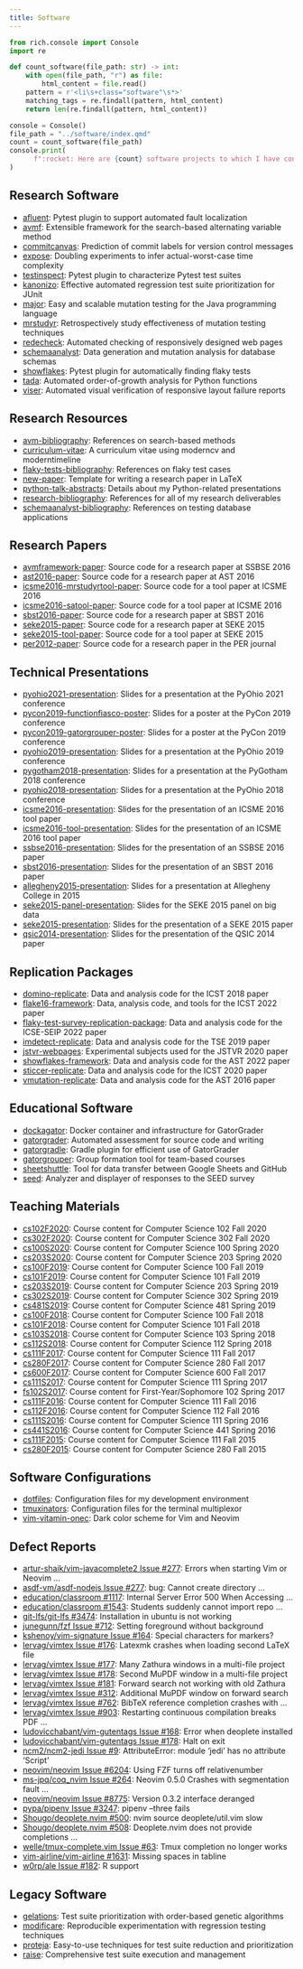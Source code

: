 ```yaml
---
title: Software
---
```


```python
from rich.console import Console
import re

def count_software(file_path: str) -> int:
    with open(file_path, "r") as file:
        html_content = file.read()
    pattern = r'<li\s+class="software"\s*>'
    matching_tags = re.findall(pattern, html_content)
    return len(re.findall(pattern, html_content))

console = Console()
file_path = "../software/index.qmd"
count = count_software(file_path)
console.print(
      f":rocket: Here are {count} software projects to which I have contributed!"
)
```

## Research Software

<ul>

<li class="software"><a target="_blank" rel="noopener"
href="https://github.com/AFLuent/AFLuent">afluent</a>: Pytest plugin to support
automated fault localization</li>

<li class="software"><a class="major" target="_blank" rel="noopener" href="https://github.com/AVMf/avmf">avmf</a>:
Extensible framework for the search-based alternating variable method</li>

<li class="software"><a class="major" target="_blank" rel="noopener" href="https://github.com/CommittedTeam/CommitCanvas">commitcanvas</a>:
Prediction of commit labels for version control messages</li>

<li class="software"><a class="major" target="_blank" rel="noopener" href="https://github.com/kinneerc/ExpOse/">expose</a>:
Doubling experiments to infer actual-worst-case time complexity</li>

<li class="software"><a class="major" target="_blank" rel="noopener" href="https://github.com/flake-it/testinspect">testinspect</a>:
Pytest plugin to characterize Pytest test suites</li>

<li class="software"><a class="major" target="_blank" rel="noopener" href="https://github.com/kanonizo/kanonizo">kanonizo</a>:
Effective automated regression test suite prioritization for JUnit</li>

<li class="software"><a class="major" target="_blank" rel="noopener" href="http://www.mutation-testing.org/">major</a>: Easy and
scalable mutation testing for the Java programming language</li>

<li class="software"><a class="major" target="_blank" rel="noopener" href="https://github.com/mccurdyc/mrstudyr">mrstudyr</a>:
Retrospectively study effectiveness of mutation testing techniques</li>

<li class="software"><a class="major" target="_blank" rel="noopener" href="https://github.com/redecheck/redecheck-tool">redecheck</a>:
Automated checking of responsively designed web pages</li>

<li class="software"><a class="major" target="_blank" rel="noopener"
href="https://github.com/schemaanalyst-team/schemaanalyst">schemaanalyst</a>: Data generation and mutation analysis for
database schemas</li>

<li class="software"><a class="major" target="_blank" rel="noopener" href="https://github.com/flake-it/showflakes">showflakes</a>: Pytest plugin for automatically finding flaky tests</li>

<li class="software"><a class="major" target="_blank" rel="noopener" href="https://github.com/Tada-Project/tada">tada</a>: Automated
order-of-growth analysis for Python functions</li>

<li class="software"><a class="major" target="_blank" rel="noopener" href="https://github.com/redecheck/viser">viser</a>: Automated
visual verification of responsive layout failure reports</li>

</ul>

## Research Resources

<ul>

<li class="software"><a class="major"
target="_blank" rel="noopener" href="https://github.com/AVMf/avm-bibliography">avm-bibliography</a>: References on search-based methods</li>

<li class="software"><a class="major"
target="_blank" rel="noopener" href="https://github.com/gkapfham/curriculum-vitae/">curriculum-vitae</a>: A curriculum vitae using moderncv and
moderntimeline</li>

<li class="software"><a class="major"
target="_blank" rel="noopener" href="https://github.com/flake-it/flaky-tests-bibliography">flaky-tests-bibliography</a>: References on flaky test cases</li>

<li class="software"><a class="major"
target="_blank" rel="noopener" href="https://github.com/philmcminn/new-paper">new-paper</a>: Template for writing a research paper in LaTeX</li>

<li class="software"><a class="major"
target="_blank" rel="noopener" href="https://github.com/gkapfham/python-talk-abstracts">python-talk-abstracts</a>: Details about my Python-related
presentations</li>

<li class="software"><a class="major"
target="_blank" rel="noopener" href="https://github.com/gkapfham/research-bibliography">research-bibliography</a>: References for all of my research
deliverables</li>

<li class="software"><a class="major"
target="_blank" rel="noopener" href="https://github.com/schemaanalyst/schemaanalyst-bibliography">schemaanalyst-bibliography</a>: References on testing
database applications</li>

</ul>

## Research Papers

<ul>

<li class="software"><a class="major"
target="_blank" rel="noopener" href="https://github.com/AVMf/avmframework-paper">avmframework-paper</a>: Source code for a research paper at SSBSE 2016</li>

<li class="software"><a class="major"
target="_blank" rel="noopener" href="https://github.com/gkapfham/ast2016-paper">ast2016-paper</a>: Source code for a research paper at AST 2016</li>

<li class="software"><a class="major"
target="_blank" rel="noopener" href="https://github.com/schemaanalyst/icsme2016-mrstudyrtool-paper">icsme2016-mrstudyrtool-paper</a>: Source code for a tool paper
at ICSME 2016</li>

<li class="software"><a class="major"
target="_blank" rel="noopener" href="https://github.com/schemaanalyst/icsme2016-satool-paper">icsme2016-satool-paper</a>: Source code for a tool paper
at ICSME 2016</li>

<li class="software"><a class="major"
target="_blank" rel="noopener" href="https://github.com/gkapfham/sbst2016-paper">sbst2016-paper</a>: Source code for a research paper at SBST 2016</li>

<li class="software"><a class="major"
target="_blank" rel="noopener" href="https://github.com/gkapfham/seke2015-paper">seke2015-paper</a>: Source code for a research paper at SEKE 2015</li>

<li class="software"><a class="major"
target="_blank" rel="noopener" href="https://github.com/gkapfham/seke2015-tool-paper">seke2015-tool-paper</a>: Source code for a tool paper at SEKE
2015</li>

<li class="software"><a class="major"
target="_blank" rel="noopener" href="https://github.com/gkapfham/per2012-paper">per2012-paper</a>: Source code for a research paper in the PER journal</li>

</ul>

## Technical Presentations

<ul>

<li class="software"><a class="major"
target="_blank" rel="noopener" href="https://github.com/gkapfham/pyohio2021-presentation">pyohio2021-presentation</a>: Slides for a presentation at the PyOhio 2021 conference</li>

<li class="software"><a class="major"
target="_blank" rel="noopener" href="https://github.com/gkapfham/pycon2019-functionfiasco-poster">pycon2019-functionfiasco-poster</a>: Slides for a poster at the PyCon 2019 conference</li>

<li class="software"><a class="major"
target="_blank" rel="noopener" href="https://github.com/gkapfham/pycon2019-gatorgrouper-poster">pycon2019-gatorgrouper-poster</a>: Slides for a poster at the PyCon 2019 conference</li>

<li class="software"><a class="major"
target="_blank" rel="noopener" href="https://github.com/gkapfham/pyohio2019-presentation">pyohio2019-presentation</a>: Slides for a presentation at the PyOhio 2019 conference</li>

<li class="software"><a class="major"
target="_blank" rel="noopener" href="https://github.com/gkapfham/pygotham2018-presentation">pygotham2018-presentation</a>: Slides for a presentation at the PyGotham 2018 conference</li>

<li class="software"><a class="major"
target="_blank" rel="noopener" href="https://github.com/gkapfham/pyohio2018-presentation">pyohio2018-presentation</a>: Slides for a presentation at the PyOhio 2018 conference</li>

<li class="software"><a class="major"
target="_blank" rel="noopener" href="https://github.com/mccurdyc/icsme2016-presentation">icsme2016-presentation</a>: Slides for the presentation of an
ICSME 2016 tool paper</li>

<li class="software"><a class="major"
target="_blank" rel="noopener" href="https://github.com/schemaanalyst/icsme2016-tool-presentation">icsme2016-tool-presentation</a>: Slides for the
presentation of an ICSME 2016 tool paper</li>

<li class="software"><a class="major"
target="_blank" rel="noopener" href="https://github.com/AVMf/ssbse2016-presentation">ssbse2016-presentation</a>: Slides for the
presentation of an SSBSE 2016 paper</li>

<li class="software"><a class="major"
target="_blank" rel="noopener" href="https://github.com/gkapfham/sbst2016-presentation">sbst2016-presentation</a>: Slides for the presentation of an
SBST 2016 paper</li>

<li class="software"><a class="major"
target="_blank" rel="noopener" href="https://github.com/gkapfham/allegheny2015-presentation">allegheny2015-presentation</a>: Slides for a presentation at
Allegheny College in 2015</li>

<li class="software"><a class="major"
target="_blank" rel="noopener" href="https://github.com/gkapfham/seke2015-panel-presentation">seke2015-panel-presentation</a>: Slides for the SEKE 2015
panel on big data</li>

<li class="software"><a class="major"
target="_blank" rel="noopener" href="https://github.com/gkapfham/seke2015-presentation">seke2015-presentation</a>: Slides for the presentation of
a SEKE 2015 paper</li>

<li class="software"><a class="major"
target="_blank" rel="noopener" href="https://github.com/gkapfham/qsic2014-presentation">qsic2014-presentation</a>: Slides for the presentation of the
QSIC 2014 paper</li>

</ul>

## Replication Packages

<ul>

<li class="software"><a class="major" target="_blank" rel="noopener" href="https://github.com/schemaanalyst/domino-replicate">domino-replicate</a>: Data and analysis code for the ICST 2018 paper</li>

<li class="software"><a class="major" target="_blank" rel="noopener" href="https://github.com/flake-it/flake16-framework">flake16-framework</a>: Data, analysis code, and tools for the ICST 2022 paper</li>

<li class="software"><a class="major" target="_blank" rel="noopener" href="https://github.com/flake-it/flaky-test-survey-replication-package">flaky-test-survey-replication-package</a>: Data and analysis code for the ICSE-SEIP 2022 paper</li>

<li class="software"><a class="major" target="_blank" rel="noopener" href="https://github.com/schemaanalyst/imdetect-replicate">imdetect-replicate</a>: Data and analysis code for the TSE 2019 paper</li>

<li class="software"><a class="major" target="_blank" rel="noopener" href="https://github.com/redecheck/jstvr-webpages">jstvr-webpages</a>: Experimental subjects used for the JSTVR 2020 paper</li>

<li class="software"><a class="major" target="_blank" rel="noopener" href="https://github.com/flake-it/showflakes-framework">showflakes-framework</a>: Data and analysis code for the AST 2022 paper</li>

<li class="software"><a class="major" target="_blank" rel="noopener" href="https://github.com/schemaanalyst/sticcer-replicate">sticcer-replicate</a>: Data and analysis code for the ICST 2020 paper</li>

<li class="software"><a class="major" target="_blank" rel="noopener" href="https://github.com/gkapfham/vmutation-replicate">vmutation-replicate</a>: Data and analysis code for the AST 2016 paper</li>

</ul>

## Educational Software

<ul>

<li class="software"><a class="major" target="_blank" rel="noopener" href="https://github.com/GatorEducator/dockagator">dockagator</a>: Docker container and infrastructure for GatorGrader</li>

<li class="software"><a class="major" target="_blank" rel="noopener" href="https://github.com/GatorEducator/gatorgrader">gatorgrader</a>: Automated assessment for source code and writing</li>

<li class="software"><a class="major" target="_blank" rel="noopener" href="https://github.com/GatorEducator/gatorgradle">gatorgradle</a>: Gradle plugin for efficient use of GatorGrader</li>

<li class="software"><a class="major" target="_blank" rel="noopener" href="https://github.com/GatorEducator/gatorgrouper">gatorgrouper</a>: Group formation tool for team-based courses</li>

<li class="software"><a class="major" target="_blank" rel="noopener" href="https://github.com/GatorEducator/SheetShuttle">sheetshuttle</a>: Tool for data transfer between Google Sheets and GitHub</li>

<li class="software"><a class="major" target="_blank" rel="noopener" href="https://github.com/gkapfham/seed">seed</a>: Analyzer and displayer of responses to the SEED survey</li>

</ul>

## Teaching Materials

<ul>

<li class="software"><a class="major"
target="_blank" rel="noopener" href="https://github.com/Allegheny-Computer-Science-102-F2020/cs102-F2020-plans">cs102F2020</a>: Course content for Computer Science 102 Fall 2020</li>

<li class="software"><a class="major"
target="_blank" rel="noopener" href="https://github.com/Allegheny-Computer-Science-302-F2020/cs302-F2020-plans">cs302F2020</a>: Course content for Computer Science 302 Fall 2020</li>

<li class="software"><a class="major"
target="_blank" rel="noopener" href="https://github.com/Allegheny-Computer-Science-100-S2020/">cs100S2020</a>: Course content for Computer Science 100 Spring 2020</li>

<li class="software"><a class="major"
target="_blank" rel="noopener" href="https://github.com/Allegheny-Computer-Science-203-S2020/">cs203S2020</a>: Course content for Computer Science 203 Spring 2020</li>

<li class="software"><a class="major"
target="_blank" rel="noopener" href="https://github.com/Allegheny-Computer-Science-100-F2019">cs100F2019</a>: Course content for Computer Science 100 Fall 2019</li>

<li class="software"><a class="major"
target="_blank" rel="noopener" href="https://github.com/Allegheny-Computer-Science-101-F2019">cs101F2019</a>: Course content for Computer Science 101 Fall 2019</li>

<li class="software"><a class="major"
target="_blank" rel="noopener" href="https://github.com/Allegheny-Computer-Science-203-S2019">cs203S2019</a>: Course content for Computer Science 203 Spring 2019</li>

<li class="software"><a class="major"
target="_blank" rel="noopener" href="https://github.com/Allegheny-Computer-Science-302-S2019">cs302S2019</a>: Course content for Computer Science 302 Spring 2019</li>

<li class="software"><a class="major"
target="_blank" rel="noopener" href="https://github.com/Allegheny-Computer-Science-481-S2019">cs481S2019</a>: Course content for Computer Science 481 Spring 2019</li>

<li class="software"><a class="major"
target="_blank" rel="noopener" href="https://github.com/Allegheny-Computer-Science-100-F2018">cs100F2018</a>: Course content for Computer Science 100 Fall 2018</li>

<li class="software"><a class="major"
target="_blank" rel="noopener" href="https://github.com/Allegheny-Computer-Science-101-F2018">cs101F2018</a>: Course content for Computer Science 101 Fall 2018</li>

<li class="software"><a class="major"
target="_blank" rel="noopener" href="https://github.com/Allegheny-Computer-Science-103-S2018">cs103S2018</a>: Course content for Computer Science 103 Spring 2018</li>

<li class="software"><a class="major"
target="_blank" rel="noopener" href="https://github.com/Allegheny-Computer-Science-112-S2018">cs112S2018</a>: Course content for Computer Science 112 Spring 2018</li>

<li class="software"><a class="major"
target="_blank" rel="noopener" href="https://github.com/Allegheny-Computer-Science-111-F2017">cs111F2017</a>: Course content for Computer Science 111 Fall 2017</li>

<li class="software"><a class="major"
target="_blank" rel="noopener" href="https://github.com/Allegheny-Computer-Science-280-F2017">cs280F2017</a>: Course content for Computer Science 280 Fall 2017</li>

<li class="software"><a class="major"
target="_blank" rel="noopener" href="https://github.com/Allegheny-Computer-Science-600-F2017">cs600F2017</a>: Course content for Computer Science 600 Fall 2017</li>

<li class="software"><a class="major"
target="_blank" rel="noopener" href="https://github.com/gkapfham/cs111S2017">cs111S2017</a>: Course content for Computer Science 111 Spring 2017</li>

<li class="software"><a class="major"
target="_blank" rel="noopener" href="https://github.com/gkapfham/fs102S2017">fs102S2017</a>: Course content for First-Year/Sophomore 102 Spring 2017</li>

<li class="software"><a class="major"
target="_blank" rel="noopener" href="https://github.com/gkapfham/cs111F2016">cs111F2016</a>: Course content for Computer Science 111 Fall 2016</li>

<li class="software"><a class="major"
target="_blank" rel="noopener" href="https://github.com/gkapfham/cs112F2016">cs112F2016</a>: Course content for Computer Science 112 Fall 2016</li>

<li class="software"><a class="major"
target="_blank" rel="noopener" href="https://github.com/gkapfham/cs111S2016">cs111S2016</a>: Course content for Computer Science 111 Spring 2016</li>

<li class="software"><a class="major"
target="_blank" rel="noopener" href="https://github.com/gkapfham/cs441S2016">cs441S2016</a>: Course content for Computer Science 441 Spring 2016</li>

<li class="software"><a class="major"
target="_blank" rel="noopener" href="https://github.com/gkapfham/cs111F2015">cs111F2015</a>: Course content for Computer Science 111 Fall 2015</li>

<li class="software"><a class="major"
target="_blank" rel="noopener" href="https://github.com/gkapfham/cs280F2015">cs280F2015</a>: Course content for Computer Science 280 Fall 2015</li>

</ul>

## Software Configurations

<ul>

<li class="software"><a class="major"
target="_blank" rel="noopener" href="https://github.com/gkapfham/dotfiles">dotfiles</a>: Configuration files for my development environment</li>

<li class="software"><a class="major"
target="_blank" rel="noopener" href="https://github.com/gkapfham/tmuxinators">tmuxinators</a>: Configuration files for the terminal multiplexor</li>

<li class="software"><a class="major"
target="_blank" rel="noopener" href="https://github.com/gkapfham/vim-vitamin-onec">vim-vitamin-onec</a>: Dark color scheme for Vim and Neovim</li>

</ul>

## Defect Reports

<ul>

<li class="software"><a class="major" target="_blank" rel="noopener" href="https://github.com/artur-shaik/vim-javacomplete2/issues/277">artur-shaik/vim-javacomplete2 Issue #277</a>: Errors when starting Vim or Neovim ...</li>

<li class="software"><a class="major" target="_blank" rel="noopener" href="https://github.com/asdf-vm/asdf-nodejs/issues/277">asdf-vm/asdf-nodejs Issue #277</a>: bug: Cannot create directory ...</li>

<li class="software"><a class="major" target="_blank" rel="noopener" href="https://github.com/education/classroom/issues/1117">education/classroom  #1117</a>: Internal Server Error 500 When Accessing ...</li>

<li class="software"><a class="major" target="_blank" rel="noopener" href="https://github.com/education/classroom/issues/1543">education/classroom  #1543</a>: Students suddenly cannot import repo ...</li>

<li class="software"><a class="major" target="_blank" rel="noopener" href="https://github.com/git-lfs/git-lfs/issues/3474">git-lfs/git-lfs #3474</a>: Installation in ubuntu is not working</li>

<li class="software"><a class="major" target="_blank" rel="noopener" href="https://github.com/junegunn/fzf/issues/712">junegunn/fzf Issue #712</a>: Setting foreground without background</li>

<li class="software"><a class="major" target="_blank" rel="noopener" href="https://github.com/kshenoy/vim-signature/issues/164">kshenoy/vim-signature Issue #164</a>: Special characters for markers?</li>

<li class="software"><a class="major" target="_blank" rel="noopener" href="https://github.com/lervag/vimtex/issues/176">lervag/vimtex Issue #176</a>: Latexmk crashes when loading second LaTeX file</li>

<li class="software"><a class="major" target="_blank" rel="noopener" href="https://github.com/lervag/vimtex/issues/177">lervag/vimtex Issue #177</a>: Many Zathura windows in a multi-file project</li>

<li class="software"><a class="major" target="_blank" rel="noopener" href="https://github.com/lervag/vimtex/issues/178">lervag/vimtex Issue #178</a>: Second MuPDF window in a multi-file project</li>

<li class="software"><a class="major" target="_blank" rel="noopener" href="https://github.com/lervag/vimtex/issues/181">lervag/vimtex Issue #181</a>: Forward search not working with old Zathura</li>

<li class="software"><a class="major" target="_blank" rel="noopener" href="https://github.com/lervag/vimtex/issues/312">lervag/vimtex Issue #312</a>: Additional MuPDF window on forward search</li>

<li class="software"><a class="major" target="_blank" rel="noopener" href="https://github.com/lervag/vimtex/issues/762">lervag/vimtex Issue #762</a>: BibTeX reference completion crashes with ...</li>

<li class="software"><a class="major" target="_blank" rel="noopener" href="https://github.com/lervag/vimtex/issues/903">lervag/vimtex Issue #903</a>: Restarting continuous compilation breaks PDF ...</li>

<li class="software"><a class="major" target="_blank" rel="noopener" href="https://github.com/ludovicchabant/vim-gutentags/issues/168">ludovicchabant/vim-gutentags Issue #168</a>: Error when deoplete installed</li>

<li class="software"><a class="major" target="_blank" rel="noopener" href="https://github.com/ludovicchabant/vim-gutentags/issues/178">ludovicchabant/vim-gutentags Issue #178</a>: Halt on exit</li>

<li class="software"><a class="major" target="_blank" rel="noopener" href="https://github.com/ncm2/ncm2-jedi/issues/9">ncm2/ncm2-jedi Issue #9</a>: AttributeError: module 'jedi' has no attribute 'Script'</li>

<li class="software"><a class="major" target="_blank" rel="noopener" href="https://github.com/neovim/neovim/issues/6204">neovim/neovim Issue #6204</a>: Using FZF turns off relativenumber</li>

<li class="software"><a class="major" target="_blank" rel="noopener" href="https://github.com/ms-jpq/coq_nvim/issues/265">ms-jpq/coq_nvim Issue #264</a>: Neovim 0.5.0 Crashes with segmentation fault ...</li>

<li class="software"><a class="major" target="_blank" rel="noopener" href="https://github.com/neovim/neovim/issues/8775">neovim/neovim Issue #8775</a>: Version 0.3.2 interface deranged</li>

<li class="software"><a class="major" target="_blank" rel="noopener" href="https://github.com/pypa/pipenv/issues/3247">pypa/pipenv Issue #3247</a>: pipenv --three fails</li>

<li class="software"><a class="major" target="_blank" rel="noopener" href="https://github.com/Shougo/deoplete.nvim/issues/500">Shougo/deoplete.nvim #500</a>: nvim source deoplete/util.vim slow</li>

<li class="software"><a class="major" target="_blank" rel="noopener" href="https://github.com/Shougo/deoplete.nvim/issues/508">Shougo/deoplete.nvim #508</a>: Deoplete.nvim does not provide completions ...</li>

<li class="software"><a class="major" target="_blank" rel="noopener" href="https://github.com/wellle/tmux-complete.vim/issues/63">welle/tmux-complete.vim Issue #63</a>: Tmux completion no longer works</li>

<li class="software"><a class="major" target="_blank" rel="noopener" href="https://github.com/vim-airline/vim-airline/issues/1631">vim-airline/vim-airline #1631</a>: Missing spaces in tabline</li>

<li class="software"><a class="major" target="_blank" rel="noopener" href="https://github.com/w0rp/ale/issues/182">w0rp/ale Issue #182</a>: R support</li>

</ul>

## Legacy Software

<ul>

<li class="software"><a class="major" target="_blank" rel="noopener" href="https://github.com/gkapfham/gelations/">gelations</a>: Test suite prioritization with order-based genetic algorithms</li>

<li class="software"><a class="major" target="_blank" rel="noopener" href="https://github.com/kauffmj/modificare/">modificare</a>: Reproducible experimentation with regression testing techniques</li>

<li class="software"><a class="major" target="_blank" rel="noopener" href="https://github.com/kauffmj/proteja/">proteja</a>: Easy-to-use techniques for test suite reduction and prioritization</li>

<li class="software"><a class="major" target="_blank" rel="noopener" href="https://github.com/gkapfham/raise/">raise</a>: Comprehensive test suite execution and management</li>

</ul>
